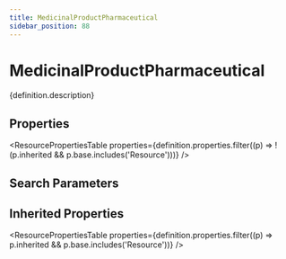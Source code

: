 ```yaml
---
title: MedicinalProductPharmaceutical
sidebar_position: 88
---
```



# MedicinalProductPharmaceutical

<p>{definition.description}</p>

## Properties

<ResourcePropertiesTable properties={definition.properties.filter((p) => !(p.inherited && p.base.includes('Resource')))} />

## Search Parameters

<SearchParamsTable searchParams={definition.searchParameters} />

## Inherited Properties

<ResourcePropertiesTable properties={definition.properties.filter((p) => p.inherited && p.base.includes('Resource'))} />


